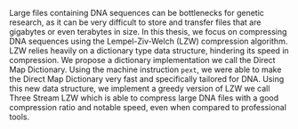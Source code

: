  Large files containing DNA sequences can be bottlenecks for genetic research, as it can be very difficult to store and transfer files that are gigabytes or even terabytes in size. In this thesis, we focus on compressing DNA sequences using the Lempel-Ziv-Welch (LZW) compression algorithm. LZW relies heavily on a dictionary type data structure, hindering its speed in compression. We propose a dictionary implementation we call the Direct Map Dictionary. Using the machine instruction `pext`, we were able to make the Direct Map Dictionary very fast and specifically tailored for DNA. Using this new data structure, we implement a greedy version of LZW we call Three Stream LZW which is able to compress large DNA files with a good compression ratio and notable speed, even when compared to professional tools.
